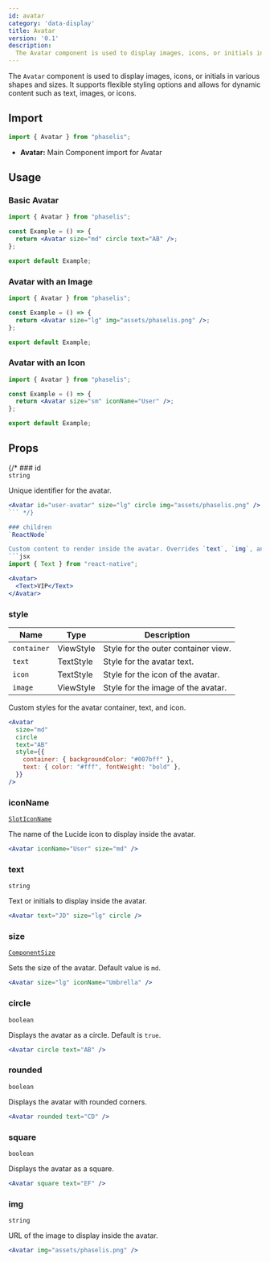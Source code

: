 ```yaml
---
id: avatar
category: 'data-display'
title: Avatar
version: '0.1'
description:
  The Avatar component is used to display images, icons, or initials in various shapes and sizes.
---
```


The `Avatar` component is used to display images, icons, or initials in various shapes and sizes. It supports flexible styling options and allows for dynamic content such as text, images, or icons.


## Import  

```javascript
import { Avatar } from "phaselis";
```

- **Avatar:** Main Component import for Avatar


## Usage  

### Basic Avatar  

```jsx
import { Avatar } from "phaselis";

const Example = () => {
  return <Avatar size="md" circle text="AB" />;
};

export default Example;
```

### Avatar with an Image  

```jsx
import { Avatar } from "phaselis";

const Example = () => {
  return <Avatar size="lg" img="assets/phaselis.png" />;
};

export default Example;

```

### Avatar with an Icon  

```jsx
import { Avatar } from "phaselis";

const Example = () => {
  return <Avatar size="sm" iconName="User" />;
};

export default Example;
```

## Props  

{/* ### id  
`string`  

Unique identifier for the avatar.  

```jsx
<Avatar id="user-avatar" size="lg" circle img="assets/phaselis.png" />
``` */}

### children  
`ReactNode`  

Custom content to render inside the avatar. Overrides `text`, `img`, and `iconName` props.  
```jsx
import { Text } from "react-native";
```
```jsx
<Avatar>
  <Text>VIP</Text>
</Avatar>
```

### style
| Name       | Type      | Description                             |
| ---- |----|----|
| `container` | ViewStyle | Style for the outer container view.     |
| `text`   | TextStyle | Style for the avatar text.                |
| `icon`  | TextStyle | Style for the icon of the avatar.    |
| `image` | ViewStyle | Style for the image of the avatar.   |

Custom styles for the avatar container, text, and icon.  

```jsx
<Avatar
  size="md"
  circle
  text="AB"
  style={{
    container: { backgroundColor: "#007bff" },
    text: { color: "#fff", fontWeight: "bold" },
  }}
/>
```

### iconName  
[`SlotIconName`](https://lucide.dev/icons/)

The name of the Lucide icon to display inside the avatar.  

```jsx
<Avatar iconName="User" size="md" />
```

### text  
`string`  

Text or initials to display inside the avatar.  

```jsx
<Avatar text="JD" size="lg" circle />
```

### size  
[`ComponentSize`](../theming-and-styling/component-size.mdx)  

Sets the size of the avatar. Default value is `md`.    

```jsx
<Avatar size="lg" iconName="Umbrella" />
```


### circle 
`boolean`  

Displays the avatar as a circle. Default is `true`.

```jsx
<Avatar circle text="AB" />
```

### rounded 
`boolean`  

Displays the avatar with rounded corners.  

```jsx
<Avatar rounded text="CD" />
```


### square  
`boolean`  

Displays the avatar as a square.  

```jsx
<Avatar square text="EF" />
```


### img  
`string`  

URL of the image to display inside the avatar.  

```jsx
<Avatar img="assets/phaselis.png" />
```
